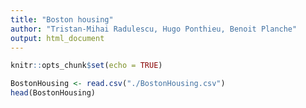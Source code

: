 ```yaml
---
title: "Boston housing"
author: "Tristan-Mihai Radulescu, Hugo Ponthieu, Benoit Planche"
output: html_document
---
```


```r
knitr::opts_chunk$set(echo = TRUE)
```

```r
BostonHousing <- read.csv("./BostonHousing.csv")
head(BostonHousing)
```
